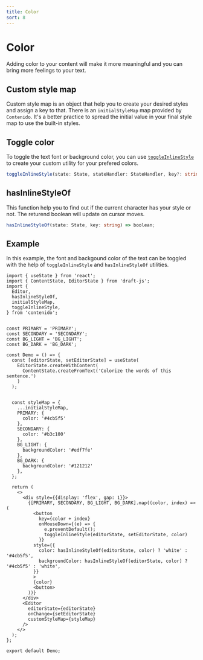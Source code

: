 ```yaml
---
title: Color
sort: 8
---
```


# Color

Adding color to your content will make it more meaningful and you can bring more feelings to
your text.

## Custom style map

Custom style map is an object that help you to create your desired styles and assign a key to
that. There is an `initialStyleMap` map provided by `Contenido`. It's a better practice to spread
the initial value in your final style map to use the built-in styles.

## Toggle color

To toggle the text font or background color, you can use [`toggleInlineStyle`](/docs/inline-styles/custom-styles#toggleinlinestyle)
to create your custom utility for your prefered colors.

```ts
toggleInlineStyle(state: State, stateHandler: StateHandler, key?: string) => void;
```

## hasInlineStyleOf

This function help you to find out if the current character has your style or not.
The returend boolean will update on cursor moves.

```ts
hasInlineStyleOf(state: State, key: string) => boolean;
```

## Example

In this example, the font and backgound color of the text can be toggled with the
help of `toggleInlineStyle` and `hasInlineStyleOf` utilities.

<ColorDemo />

```tsx
import { useState } from 'react';
import { ContentState, EditorState } from 'draft-js';
import {
  Editor,
  hasInlineStyleOf,
  initialStyleMap,
  toggleInlineStyle,
} from 'contenido';


const PRIMARY = 'PRIMARY';
const SECONDARY = 'SECONDARY';
const BG_LIGHT = 'BG_LIGHT';
const BG_DARK = 'BG_DARK';

const Demo = () => {
  const [editorState, setEditorState] = useState(
    EditorState.createWithContent(
      ContentState.createFromText('Colorize the words of this sentence.')
    )
  );


  const styleMap = {
    ...initialStyleMap,
    PRIMARY: {
      color: '#4cb5f5'
    },
    SECONDARY: {
      color: '#b3c100'
    },
    BG_LIGHT: {
      backgroundColor: '#edf7fe'
    },
    BG_DARK: {
      backgroundColor: '#121212'
    },
  };

  return (
    <>
      <div style={{display: 'flex', gap: 1}}>
        {[PRIMARY, SECONDARY, BG_LIGHT, BG_DARK].map((color, index) => (
          <button
            key={color + index}
            onMouseDown={(e) => {
              e.preventDefault();
              toggleInlineStyle(editorState, setEditorState, color)
            }}
          style={{
            color: hasInlineStyleOf(editorState, color) ? 'white' : '#4cb5f5',
            backgroundColor: hasInlineStyleOf(editorState, color) ? '#4cb5f5' : 'white',
          }}
          >
          {color}
          <button>
        ))}
      </div>
      <Editor
        editorState={editorState}
        onChange={setEditorState}
        customStyleMap={styleMap}
      />
    </>
  );
};

export default Demo;
```
